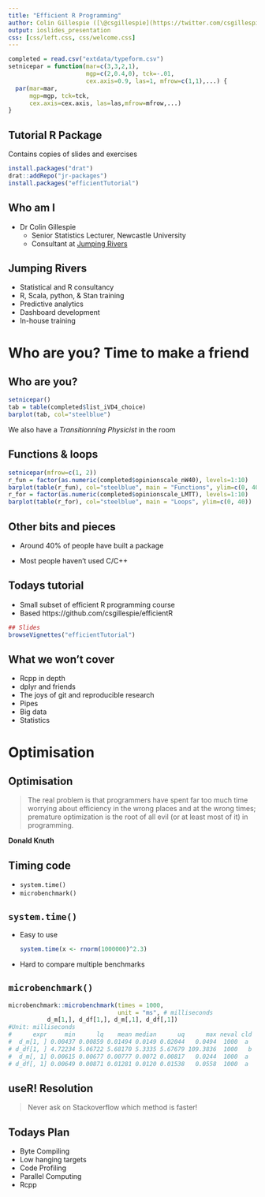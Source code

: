 ```yaml
---
title: "Efficient R Programming"
author: Colin Gillespie ([\@csgillespie](https://twitter.com/csgillespie))
output: ioslides_presentation
css: [css/left.css, css/welcome.css]
---
```

<!--
%\VignetteEngine{knitr::rmarkdown}
%\VignetteIndexEntry{Slides: Welcome}
-->

```r
completed = read.csv("extdata/typeform.csv")
setnicepar = function(mar=c(3,3,2,1), 
                      mgp=c(2,0.4,0), tck=-.01,
                      cex.axis=0.9, las=1, mfrow=c(1,1),...) {
  par(mar=mar, 
      mgp=mgp, tck=tck,
      cex.axis=cex.axis, las=las,mfrow=mfrow,...)
}
```

## Tutorial R Package

Contains copies of slides and exercises
```r
install.packages("drat")
drat::addRepo("jr-packages")
install.packages("efficientTutorial")
```


## Who am I

  * Dr Colin Gillespie
    * Senior Statistics Lecturer, Newcastle University
    * Consultant at [Jumping Rivers](jumpingerivers.com)

## Jumping Rivers

  * Statistical and R consultancy
  * R, Scala, python, & Stan training
  * Predictive analytics
  * Dashboard development
  * In-house training
  
# Who are you? Time to make a friend

## Who are you?

```r
setnicepar()
tab = table(completed$list_iVD4_choice)
barplot(tab, col="steelblue")
```
We also have a _Transitionning Physicist_ in the room

## Functions & loops

```r
setnicepar(mfrow=c(1, 2))
r_fun = factor(as.numeric(completed$opinionscale_nW40), levels=1:10)
barplot(table(r_fun), col="steelblue", main = "Functions", ylim=c(0, 40))
r_for = factor(as.numeric(completed$opinionscale_LMTT), levels=1:10)
barplot(table(r_for), col="steelblue", main = "Loops", ylim=c(0, 40))
```


## Other bits and pieces

  * Around 40% of people have built a package

  * Most people haven't used C/C++

## Todays tutorial

  * Small subset of efficient R programming course
  * Based https://github.com/csgillespie/efficientR

```r
## Slides
browseVignettes("efficientTutorial")
```

## What we won't cover

 * Rcpp in depth
 * dplyr and friends
 * The joys of git and reproducible research
 * Pipes
 * Big data
 * Statistics

# Optimisation
## Optimisation

> The real problem is that programmers have spent far too much time worrying about
efficiency in the wrong places and at the wrong times; premature optimization is the
root of all evil (or at least most of it) in programming.

__Donald Knuth__

## Timing code

  * `system.time()`
  * `microbenchmark()`

##  `system.time()`

  * Easy to use

    ```r
    system.time(x <- rnorm(1000000)^2.3)
    ```

  * Hard to compare multiple benchmarks

##  `microbenchmark()`

```r
microbenchmark::microbenchmark(times = 1000, 
                               unit = "ms", # milliseconds
           d_m[1,], d_df[1,], d_m[,1], d_df[,1])
#Unit: milliseconds
#      expr     min      lq    mean median      uq      max neval cld
#  d_m[1, ] 0.00437 0.00859 0.01494 0.0149 0.02044   0.0494  1000  a 
# d_df[1, ] 4.72234 5.06722 5.68170 5.3335 5.67679 109.3836  1000   b
#  d_m[, 1] 0.00615 0.00677 0.00777 0.0072 0.00817   0.0244  1000  a 
# d_df[, 1] 0.00649 0.00871 0.01281 0.0120 0.01538   0.0558  1000  a 
```

## useR! Resolution

> Never ask on Stackoverflow which method is faster!

## Todays Plan

  * Byte Compiling
  * Low hanging targets
  * Code Profiling
  * Parallel Computing
  * Rcpp











